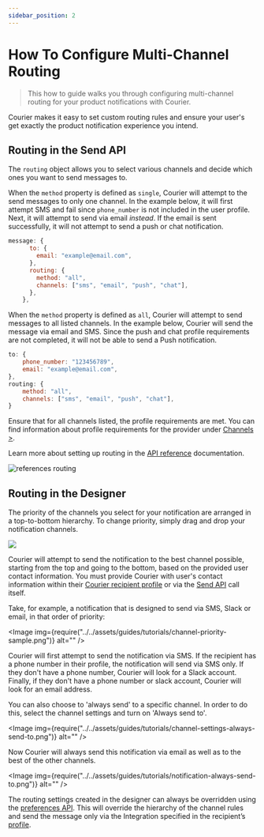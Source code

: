 ```yaml
---
sidebar_position: 2
---
```



# How To Configure Multi-Channel Routing

> This how to guide walks you through configuring multi-channel routing for your product notifications with Courier.

Courier makes it easy to set custom routing rules and ensure your user's get exactly the product notification experience you intend.

## Routing in the Send API

The `routing` object allows you to select various channels and decide which ones you want to send messages to.

When the `method` property is defined as `single`, Courier will attempt to the send messages to only one channel. In the example below, it will first attempt SMS and fail since  `phone_number` is not included in the user profile. Next, it will attempt to send via email *instead*. If the email is sent successfully, it will not attempt to send a push or chat notification.

```javascript
message: {
      to: {
        email: "example@email.com",
      },
      routing: {
        method: "all",
        channels: ["sms", "email", "push", "chat"],
      },
    },
```

When the `method` property is defined as `all`, Courier will attempt to send messages to all listed channels. In the example below, Courier will send the message via email and SMS. Since the push and chat profile requirements are not completed, it will not be able to send a Push notification.

```javascript
to: {
    phone_number: "123456789",
    email: "example@email.com",
},
routing: {
    method: "all",
    channels: ["sms", "email", "push", "chat"],
}
```

Ensure that for all channels listed, the profile requirements are met. You can find information about profile requirements for the provider under [Channels >](https://www.courier.com/docs/guides/providers/).

Learn more about setting up routing in the [API reference](https://www.courier.com/docs/reference/send/message/0) documentation.

![references routing](https://user-images.githubusercontent.com/28051494/195457907-1c547277-a15a-4a81-ace2-c0138e2878f0.png)

## Routing in the Designer

The priority of the channels you select for your notification are arranged in a top-to-bottom hierarchy. To change priority, simply drag and drop your notification channels.

<GifWrapper width={714} height={378}>

![](../../assets/guides/tutorials/reorder-channel-priority.gif)

</GifWrapper>

Courier will attempt to send the notification to the best channel possible, starting from the top and going to the bottom, based on the provided user contact information. You must provide Courier with user's contact information within their [Courier recipient profile](../../reference/profiles/intro.mdx) or via the [Send API](../../reference/send/message.mdx) call itself.

Take, for example, a notification that is designed to send via SMS, Slack or email, in that order of priority:

<Image img={require("../../assets/guides/tutorials/channel-priority-sample.png")} alt="" />

Courier will first attempt to send the notification via SMS. If the recipient has a phone number in their profile, the notification will send via SMS only. If they don't have a phone number, Courier will look for a Slack account. Finally, if they don't have a phone number or slack account, Courier will look for an email address.

You can also choose to 'always send' to a specific channel. In order to do this, select the channel settings and turn on 'Always send to'.

<Image img={require("../../assets/guides/tutorials/channel-settings-always-send-to.png")} alt="" />

Now Courier will always send this notification via email as well as to the best of the other channels.

<Image img={require("../../assets/guides/tutorials/notification-always-send-to.png")} alt="" />

The routing settings created in the designer can always be overridden using the [preferences API](../../reference/preferences/intro.mdx). This will override the hierarchy of the channel rules and send the message only via the Integration specified in the recipient’s [profile](../../reference/profiles/intro.mdx).
